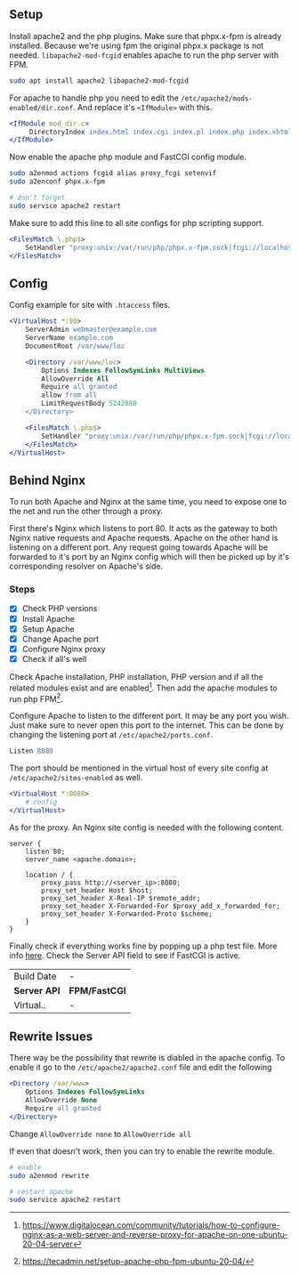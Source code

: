 ## Setup

Install apache2 and the php plugins. Make sure that phpx.x-fpm is already installed. Because we're using fpm the original phpx.x package is not needed. `libapache2-mod-fcgid` enables apache to run the php server
with FPM.

```bash
sudo apt install apache2 libapache2-mod-fcgid
```

For apache to handle php you need to edit the `/etc/apache2/mods-enabled/dir.conf`. And replace it's `<IfModule>` with this.


```apache
<IfModule mod_dir.c>
     DirectoryIndex index.html index.cgi index.pl index.php index.xhtml index.htm
</IfModule>
```

Now enable the apache php module and FastCGI config module.

```bash
sudo a2enmod actions fcgid alias proxy_fcgi setenvif
sudo a2enconf phpx.x-fpm

# don't forget
sudo service apache2 restart
```

Make sure to add this line to all site configs for php scripting support.

```apache
<FilesMatch \.php$>
    SetHandler "proxy:unix:/var/run/php/phpx.x-fpm.sock|fcgi://localhost"
</FilesMatch>
```

## Config

Config example for site with `.htaccess` files.

```apache
<VirtualHost *:80>
    ServerAdmin webmaster@example.com
    ServerName example.com
    DocumentRoot /var/www/loc

    <Directory /var/www/loc>
        Options Indexes FollowSymLinks MultiViews
        AllowOverride All
        Require all granted
        allow from all
        LimitRequestBody 5242880
    </Directory>

    <FilesMatch \.php$>
        SetHandler "proxy:unix:/var/run/php/phpx.x-fpm.sock|fcgi://localhost"
    </FilesMatch>
</VirtualHost>
```

## Behind Nginx

To run both Apache and Nginx at the same time, you need to expose one to the net and run the other through a proxy.

First there's Nginx which listens to port 80. It acts as the gateway to both Nginx native requests and Apache requests. Apache on the other hand is listening on a different port. Any request going
towards Apache will be forwarded to it's port by an Nginx config which will then be picked up by it's corresponding resolver on Apache's side.

### Steps

-   [x] Check PHP versions
-   [x] Install Apache
-   [x] Setup Apache
-   [x] Change Apache port
-   [x] Configure Nginx proxy
-   [x] Check if all's well

Check Apache installation, PHP installation, PHP version and if all the related modules exist and are enabled[^1]. Then add the apache modules to run php FPM[^2].

Configure Apache to listen to the different port. It may be any port you wish. Just make sure to never open this port to the internet. This can be done by changing the listening port at
`/etc/apache2/ports.conf`.

```apache
Listen 8080
```

The port should be mentioned in the virtual host of every site config at `/etc/apache2/sites-enabled` as well.

```apache
<VirtualHost *:8080>
    # config
</VirtualHost>
```

As for the proxy. An Nginx site config is needed with the following content.

```nginx
server {
    listen 80;
    server_name <apache.domain>;

    location / {
        proxy_pass http://<server_ip>:8080;
        proxy_set_header Host $host;
        proxy_set_header X-Real-IP $remote_addr;
        proxy_set_header X-Forwarded-For $proxy_add_x_forwarded_for;
        proxy_set_header X-Forwarded-Proto $scheme;
    }
}
```

Finally check if everything works fine by popping up a php test file. More info [here](/general/php#testing). Check the Server API field to see if FastCGI is active.

|                  |                   |
| ---------------- | ----------------- |
| Build Date       | -                 |
| __Server API__ | __FPM/FastCGI__ |
| Virtual..        | -                 |


## Rewrite Issues

There way be the possibility that rewrite is diabled in the apache config. To enable it go to the `/etc/apache2/apache2.conf` file and edit the following

    
```apache
<Directory /var/www>
    Options Indexes FollowSymLinks
    AllowOverride None
    Require all granted
</Directory>
```

Change `AllowOverride none` to `AllowOverride all`

If even that doesn't work, then you can try to enable the rewrite module.

```bash
# enable
sudo a2enmod rewrite

# restart apache
sudo service apache2 restart
```


[^1]: https://www.digitalocean.com/community/tutorials/how-to-configure-nginx-as-a-web-server-and-reverse-proxy-for-apache-on-one-ubuntu-20-04-server
[^2]: https://tecadmin.net/setup-apache-php-fpm-ubuntu-20-04/
